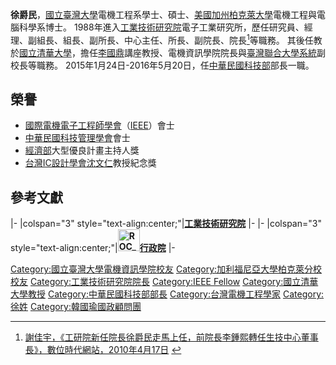 '''徐爵民'''，[[國立臺灣大學|國立臺灣大學]]電機工程系學士、碩士、[[美國|美國]][[加州柏克萊大學|加州柏克萊大學]]電機工程與電腦科學系博士。
1988年進入[[工業技術研究院|工業技術研究院]]電子工業研究所，歷任研究員、經理、副組長、組長、副所長、中心主任、所長、副院長、院長<ref>[http://www.bnext.com.tw/article/view/cid/103/id/14570 謝佳宇，《工研院新任院長徐爵民走馬上任，前院長李鍾熙轉任生技中心董事長》，數位時代網站，2010年4月17日] {{webarchive|url=https://web.archive.org/web/20100502002646/http://www.bnext.com.tw/article/view/cid/103/id/14570 |date=2010年5月2日 }}</ref>等職務。
其後任教於[[國立清華大學|國立清華大學]]，擔任[[李國鼎|李國鼎]]講座教授、電機資訊學院院長與[[臺灣聯合大學系統|臺灣聯合大學系統]]副校長等職務。
2015年1月24日-2016年5月20日，任[[中華民國科技部|中華民國科技部]]部長一職。

==榮譽==
*[[國際電機電子工程師學會|國際電機電子工程師學會]]（[[IEEE|IEEE]]）會士
*[[中華民國科技管理學會|中華民國科技管理學會]]會士
*[[中華民國經濟部|經濟部]]大型優良計畫主持人獎
*[[台灣IC設計學會|台灣IC設計學會]][[沈文仁|沈文仁]]教授紀念獎

==參考文獻==
<div class="references-small">
<references></references>
</div>

{{start box}}
{{s-aca}}
|-
|colspan="3" style="text-align:center;"|'''<!-- 注释出：[[File:Industrial_Technology_Research_Institute_logo.svg|35px]] -->[[工業技術研究院|工業技術研究院]]'''
|-
{{s-before|[[李鍾熙|李鍾熙]]}}
{{s-title|[[工業技術研究院|工業技術研究院]]院長<br><small>第七任<br>2010年4月16日－2015年1月24日}}
{{s-after|[[劉仲明|劉仲明]]}}
{{s-gov|roc}}
|-
|colspan="3" style="text-align:center;"|'''[[File:ROC_Executive_Yuan_Logo.svg|35px]][[行政院|行政院]]'''
|-
{{s-before|[[林一平|林一平]]（代理）<br><small>正任：'''[[張善政|張善政]]'''</small>}}
{{s-title|[[中華民國科技部|科技部部長]]<br><small>第二任<br>2015年1月24日－2016年5月20日}}
{{s-after|[[楊弘敦|楊弘敦]]}}
{{end box}}

{{毛治國內閣}}
{{張善政內閣}}
{{DEFAULTSORT:S徐爵民}}
[[Category:國立臺灣大學電機資訊學院校友|Category:國立臺灣大學電機資訊學院校友]]
[[Category:加利福尼亞大學柏克萊分校校友|Category:加利福尼亞大學柏克萊分校校友]]
[[Category:工業技術研究院院長|Category:工業技術研究院院長]]
[[Category:IEEE_Fellow|Category:IEEE Fellow]]
[[Category:國立清華大學教授|Category:國立清華大學教授]]
[[Category:中華民國科技部部長|Category:中華民國科技部部長]]
[[Category:台灣電機工程學家|Category:台灣電機工程學家]]
[[Category:徐姓|Category:徐姓]]
[[Category:韓國瑜國政顧問團|Category:韓國瑜國政顧問團]]